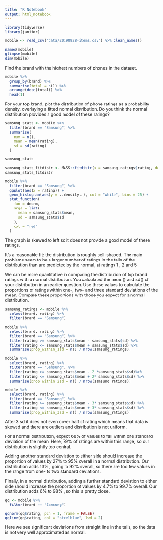 ```yaml
---
title: "R Notebook"
output: html_notebook
---
```


```r
library(tidyverse)
library(janitor)
```

```r
mobile <- read_csv("data/20190928-items.csv") %>% clean_names()

names(mobile)
glimpse(mobile)
dim(mobile)
```
Find the brand with the highest numbers of phones in the dataset.
```r
mobile %>% 
  group_by(brand) %>% 
  summarise(total = n()) %>% 
  arrange(desc(total)) %>% 
  head(1)
```
For your top brand, plot the distribution of phone ratings as a probability density, overlaying a fitted normal distribution. Do you think the normal distribution provides a good model of these ratings?
```r
samsung_stats <- mobile %>% 
  filter(brand == "Samsung") %>% 
  summarise(
    num = n(),
    mean = mean(rating),
    sd = sd(rating)
  )

samsung_stats
```
```r
samsung_stats_fitdistr <- MASS::fitdistr(x = samsung_ratings$rating, densfun = "normal")
samsung_stats_fitdistr
```

```r
mobile %>% 
  filter(brand == "Samsung") %>% 
  ggplot(aes(x = rating)) +
  geom_histogram(aes(y = ..density..), col = "white", bins = 25) +
  stat_function(
    fun = dnorm,
    args = list(
      mean = samsung_stats$mean,
      sd = samsung_stats$sd
    ), 
    col = "red"
  )
```
The graph is skewed to left so it does not provide a good model of these ratings.

It’s a reasonable fit: the distribution is roughly bell-shaped. The main problems seem to be a larger number of ratings in the tails of the distribution than are predicted by the normal, at ratings 1
, 2
 and 5

We can be more quantitative in comparing the distribution of top brand ratings with a normal distribution. You calculated the mean() and sd() of your distribution in an earlier question. Use these values to calculate the proportions of ratings within one-, two- and three standard deviations of the mean. Compare these proportions with those you expect for a normal distribution.
```r
samsung_ratings <- mobile %>%
  select(brand, rating) %>% 
  filter(brand == "Samsung")
```

```r
mobile %>%
  select(brand, rating) %>% 
  filter(brand == "Samsung") %>% 
  filter(rating >= samsung_stats$mean - samsung_stats$sd) %>%
  filter(rating <= samsung_stats$mean + samsung_stats$sd) %>%
  summarise(prop_within_1sd = n() / nrow(samsung_ratings))
```
```r
mobile %>%
  select(brand, rating) %>% 
  filter(brand == "Samsung") %>% 
  filter(rating >= samsung_stats$mean - 2 *samsung_stats$sd)%>%
  filter(rating <= samsung_stats$mean + 2* samsung_stats$sd) %>%
  summarise(prop_within_2sd = n() / nrow(samsung_ratings))
```

```r
mobile %>%
  select(brand, rating) %>% 
  filter(brand == "Samsung") %>% 
  filter(rating >= samsung_stats$mean - 3* samsung_stats$sd) %>%
  filter(rating <= samsung_stats$mean + 3* samsung_stats$sd) %>%
  summarise(prop_within_3sd = n() / nrow(samsung_ratings))
```
After 3 sd it does not even cover half of rating which means that data is skewed 
and there are outliers and distribution is not uniform.

For a normal distribution, expect 68%
 of values to fall within one standard deviation of the mean. Here, 79%
 of ratings are within this range, so our distribution is slightly too central.

Adding another standard deviation to either side should increase the proportion of values by 27%
 to 95%
 overall in a normal distribution. Our distribution adds 13%
, going to 92%
 overall, so there are too few values in the range from one- to two standard deviations.

Finally, in a normal distribution, adding a further standard deviation to either side should increase the proportion of values by 4.7%
 to 99.7%
 overall. Our distribution adds 6%
 to 98%
, so this is pretty close.
```r
qq <- mobile %>% 
  filter(brand == "Samsung")

qqnorm(qq$rating, pch = 1, frame = FALSE)
qqline(qq$rating, col = "steelblue", lwd = 2)
```
Here we see significant deviations from straight line in the tails, so the data is not very well approximated as normal.



